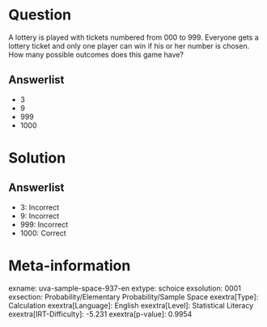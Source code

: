 Question
========

A lottery is played with tickets numbered from 000 to 999. Everyone gets a lottery ticket and only one player can win if his or her number is chosen. How many possible outcomes does this game have?

Answerlist
----------

* 3
* 9
* 999
* 1000

Solution
========

Answerlist
----------

* 3: Incorrect
* 9: Incorrect
* 999: Incorrect
* 1000: Correct

Meta-information
================
exname: uva-sample-space-937-en
extype: schoice
exsolution: 0001
exsection: Probability/Elementary Probability/Sample Space
exextra[Type]: Calculation
exextra[Language]: English
exextra[Level]: Statistical Literacy
exextra[IRT-Difficulty]: -5.231
exextra[p-value]: 0.9954
